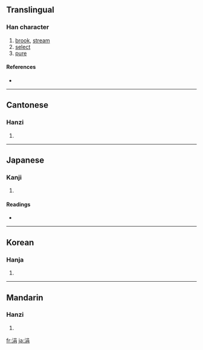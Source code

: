 ==Translingual==

===Han character===
{{Han char|rn=85|rad=水|as=07|sn=10|four=3612<sub>7</sub>|canj=水口月 (ERB)}}

# [[brook]], [[stream]]
# [[select]]
# [[pure]]

====References====
* {{Han ref|kx=0627.020|dkj=17541|dj=1029.060|hdz=31624.060|uh=6D93|ud=28051|bh=AEFE|bd=44798}}

----

==Cantonese==

===Hanzi===
{{yue-hanzi|jyut=|y=gyun1}}

# {{defn|Cantonese}}

----

==Japanese==

===Kanji===
{{ja-kanji|grade=|rs=水07}}

# {{defn|Japanese}}

====Readings====
* {{ja-readings|on=[[けん]] (ken), [[えん]] (en), [[げん]] (gen)|kun=[[しずく]] (shizuku), [[わずか]] (wazuka), [[あな]] (ana)}}

----

==Korean==

===Hanja===
{{ko-hanja|hangeul=연|eumhun=|rv=yeon|mr=yŏn|y=yen}}

# {{defn|Korean}}

----

==Mandarin==

===Hanzi===
{{cmn-hanzi|pin=[[juān]] ([[juan1]])|wg=chüan<sup>1</sup>}}

# {{defn|Mandarin}}

[[fr:涓]]
[[ja:涓]]